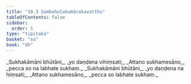```yaml
---
title: "10.3 Sambahulakumārakavatthu"
tableOfContents: false
sidebar:
  order: 5
type: "tipitaka"
basket: "su"
book: "dh"
---
```



<DynamicBreadcrumb />

<Division number="131" book="dh" bookNo="18" page="33">

<Paragraph number="141" type="verses" book="dh">
_Sukhakāmāni bhūtāni,_  
_yo daṇḍena vihiṃsati;_  
_Attano sukhamesāno,_  
_pecca so na labhate sukhaṃ._  

</Paragraph>

</Division>
<Division number="132" book="dh" bookNo="18" page="33">

<Paragraph number="142" type="verses" book="dh">
_Sukhakāmāni bhūtāni,_  
_yo daṇḍena na hiṃsati;_  
_Attano sukhamesāno,_  
_pecca so labhate sukhaṃ._
</Paragraph>
</Division>